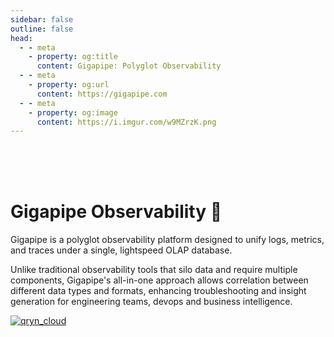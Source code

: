 ```yaml
---
sidebar: false
outline: false
head:
  - - meta
    - property: og:title
      content: Gigapipe: Polyglot Observability
  - - meta
    - property: og:url
      content: https://gigapipe.com
  - - meta
    - property: og:image
      content: https://i.imgur.com/w9MZrzK.png
---
```



<Docs />

<br /> 

<br />

<br />

# Gigapipe Observability 🔮 

Gigapipe is a polyglot observability platform designed to unify logs, metrics, and traces under a single, lightspeed OLAP database. 

Unlike traditional observability tools that silo data and require multiple components, Gigapipe's all-in-one approach allows correlation between different data types and formats, enhancing troubleshooting and insight generation for engineering teams, devops and business intelligence.

<a href="/about"><img src="/qryn_cloud.png" alt="qryn_cloud" /></a>


